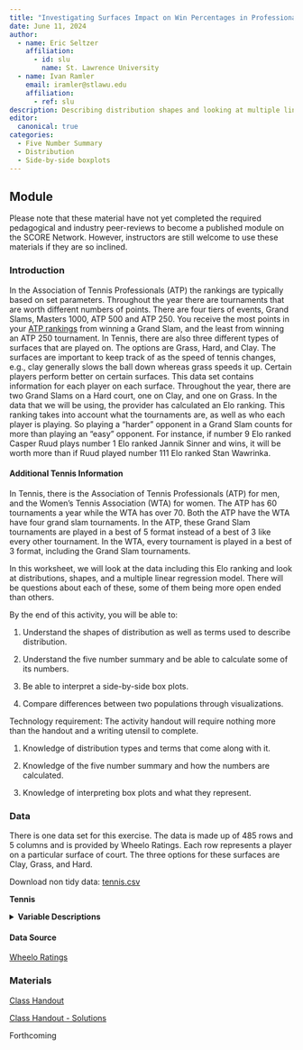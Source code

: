 ```yaml
---
title: "Investigating Surfaces Impact on Win Percentages in Professional Tennis"
date: June 11, 2024
author:
  - name: Eric Seltzer
    affiliation:
      - id: slu
        name: St. Lawrence University
  - name: Ivan Ramler
    email: iramler@stlawu.edu
    affiliation:
      - ref: slu
description: Describing distribution shapes and looking at multiple linear regression.
editor: 
  canonical: true
categories:
  - Five Number Summary
  - Distribution
  - Side-by-side boxplots
---
```


## Module

Please note that these material have not yet completed the required pedagogical and industry peer-reviews to become a published module on the SCORE Network. However, instructors are still welcome to use these materials if they are so inclined.

### Introduction

In the Association of Tennis Professionals (ATP) the rankings are typically based on set parameters. Throughout the year there are tournaments that are worth different numbers of points. There are four tiers of events, Grand Slams, Masters 1000, ATP 500 and ATP 250. You receive the most points in your [ATP rankings](https://en.wikipedia.org/wiki/ATP_rankings) from winning a Grand Slam, and the least from winning an ATP 250 tournament. In Tennis, there are also three different types of surfaces that are played on. The options are Grass, Hard, and Clay. The surfaces are important to keep track of as the speed of tennis changes, e.g., clay generally slows the ball down whereas grass speeds it up. Certain players perform better on certain surfaces. This data set contains information for each player on each surface. Throughout the year, there are two Grand Slams on a Hard court, one on Clay, and one on Grass. In the data that we will be using, the provider has calculated an Elo ranking. This ranking takes into account what the tournaments are, as well as who each player is playing. So playing a "harder" opponent in a Grand Slam counts for more than playing an "easy" opponent. For instance, if number 9 Elo ranked Casper Ruud plays number 1 Elo ranked Jannik Sinner and wins, it will be worth more than if Ruud played number 111 Elo ranked Stan Wawrinka.

#### Additional Tennis Information
In Tennis, there is the Association of Tennis Professionals (ATP) for men, and the Women's Tennis Association (WTA) for women. The ATP has 60 tournaments a year while the WTA has over 70. Both the ATP have the WTA have four grand slam tournaments. In the ATP, these Grand Slam tournaments are played in a best of 5 format instead of a best of 3 like every other tournament. In the WTA, every tournament is played in a best of 3 format, including the Grand Slam tournaments.

In this worksheet, we will look at the data including this Elo ranking and look at distributions, shapes, and a multiple linear regression model. There will be questions about each of these, some of them being more open ended than others.

::: {.callout-note collapse="true" title="Learning Objectives" appearance="minimal"}
By the end of this activity, you will be able to:

1.  Understand the shapes of distribution as well as terms used to describe distribution.

2.  Understand the five number summary and be able to calculate some of its numbers.

3.  Be able to interpret a side-by-side box plots.

4.  Compare differences between two populations through visualizations. 
:::

::: {.callout-note collapse="true" title="Methods" appearance="minimal"}
Technology requirement: The activity handout will require nothing more than the handout and a writing utensil to complete.

1.  Knowledge of distribution types and terms that come along with it.

2.  Knowledge of the five number summary and how the numbers are calculated.

3.  Knowledge of interpreting box plots and what they represent.
:::

### Data

There is one data set for this exercise. The data is made up of 485 rows and 5 columns and is provided by Wheelo Ratings. Each row represents a player on a particular surface of court. The three options for these surfaces are Clay, Grass, and Hard.

Download non tidy data: [tennis.csv](data/tennis.csv)

**Tennis**

<details>

<summary><b>Variable Descriptions</b></summary>

| Variable                  | Description                                          |
|---------------------------|------------------------------------------------------|
| Player                    | The player for which the data corresponds to         |
| Surface                   | The type of surface that was played on for this data |
| Matches                   | Number of matches the player has played              |
| EloRank                   | The player's calculated EloRank                      |
| WinPercentage             | The percentage of matches won                        |
| DoubleFaultPercentage     | The percentage of double faults                      |
| ReturnPointsWonPercentage | The percentage of return points won                  |

</details>

#### Data Source

[Wheelo Ratings](Wheelo%20Ratings%20%3Chttps://www.wheeloratings.com/tennis_atp_stats_last52.html%3E.){target="_blank"}

### Materials

[Class Handout](Class-Handout.qmd)

[Class Handout - Solutions](Class-Handout-Solutions.qmd)

::: {.callout-note collapse="true" title="Conclusion" appearance="minimal"}
Forthcoming
:::
